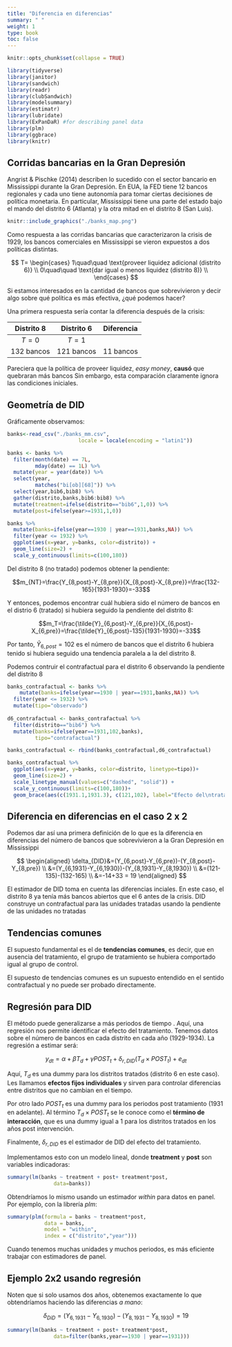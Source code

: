 ```yaml
---
title: "Diferencia en diferencias"
summary: " "
weight: 1
type: book
toc: false
---
```


```r
knitr::opts_chunk$set(collapse = TRUE)

library(tidyverse)
library(janitor)
library(sandwich)
library(readr)
library(clubSandwich)
library(modelsummary)
library(estimatr)
library(lubridate)
library(ExPanDaR) #for describing panel data
library(plm)
library(ggbrace)
library(knitr)
```

## Corridas bancarias en la Gran Depresión

Angrist & Pischke (2014) describen lo sucedido con el sector bancario en Mississippi durante la Gran Depresión. En EUA, la FED tiene 12 bancos regionales y cada uno tiene autonomía para tomar ciertas decisiones de política monetaria. En particular, Mississippi tiene una parte del estado bajo el mando del distrito 6 (Atlanta) y la otra mitad en el distrito 8 (San Luis).

```r
knitr::include_graphics("./banks_map.png")
``` 


Como respuesta a las corridas bancarias que caracterizaron la crisis de 1929, los bancos comerciales en Mississippi se vieron expuestos a dos políticas distintas.

$$
T=
\begin{cases}
1\quad\quad \text{proveer liquidez adicional (distrito 6)} \\
0\quad\quad \text{dar igual o menos liquidez (distrito 8)} \\
\end{cases}
$$

Si estamos interesados en la cantidad de bancos que sobrevivieron y decir algo sobre qué política es más efectiva, ¿qué podemos hacer?

Una primera respuesta sería contar la diferencia después de la crisis:

| Distrito 8 | Distrito 6 | Diferencia |
|:---:|:---:|:---:|
| $T=0$ | $T=1$ | |
| 132 bancos | 121 bancos | 11 bancos

Pareciera que la política de proveer liquidez, *easy money*, **causó** que quebraran más bancos Sin embargo, esta comparación claramente ignora las condiciones iniciales.

## Geometría de DID

Gráficamente observamos:

```r
banks<-read_csv("./banks_mm.csv",
                       locale = locale(encoding = "latin1"))

banks <- banks %>%
  filter(month(date) == 7L,
         mday(date) == 1L) %>%
  mutate(year = year(date)) %>%
  select(year,
         matches("bi[ob][68]")) %>% 
  select(year,bib6,bib8) %>% 
  gather(distrito,banks,bib6:bib8) %>% 
  mutate(treatment=ifelse(distrito=="bib6",1,0)) %>% 
  mutate(post=ifelse(year>=1931,1,0))

banks %>% 
  mutate(banks=ifelse(year==1930 | year==1931,banks,NA)) %>% 
  filter(year <= 1932) %>% 
  ggplot(aes(x=year, y=banks, color=distrito)) +
  geom_line(size=2) +
  scale_y_continuous(limits=c(100,180))
```

Del distrito 8 (no tratado) podemos obtener la pendiente:

$$m_{NT}=\frac{Y_{8,post}-Y_{8,pre}}{X_{8,post}-X_{8,pre}}=\frac{132-165}{1931-1930}=-33$$

Y entonces, podemos encontrar cuál hubiera sido el número de bancos en el distrio 6 (tratado) si hubiera seguido la pendiente del distrito 8:

$$m_T=\frac{\tilde{Y}_{6,post}-Y_{6,pre}}{X_{6,post}-X_{6,pre}}=\frac{\tilde{Y}_{6,post}-135}{1931-1930}=-33$$

Por tanto, $\tilde{Y}_{6,post}=102$ es el número de bancos que el distrito 6 hubiera tenido si hubiera seguido una tendencia paralela a la del distrito 8.

Podemos contruir el contrafactual para el distrito 6 observando la pendiente del distrito 8

```r
banks_contrafactual <- banks %>%
    mutate(banks=ifelse(year==1930 | year==1931,banks,NA)) %>% 
  filter(year <= 1932) %>% 
  mutate(tipo="observado")
  
d6_contrafactual <- banks_contrafactual %>% 
  filter(distrito=="bib6") %>% 
  mutate(banks=ifelse(year==1931,102,banks),
         tipo="contrafactual")

banks_contrafactual <- rbind(banks_contrafactual,d6_contrafactual)

banks_contrafactual %>% 
  ggplot(aes(x=year, y=banks, color=distrito, linetype=tipo))+
  geom_line(size=2) +
  scale_linetype_manual(values=c("dashed", "solid")) +
  scale_y_continuous(limits=c(100,180))+
  geom_brace(aes(c(1931.1,1931.3), c(121,102), label="Efecto del\ntratamiento"), inherit.data=F, labelsize=3, rotate = 90)

```

## Diferencia en diferencias en el caso 2 x 2

Podemos dar así una primera definición de lo que es la diferencia en diferencias del número de bancos que sobrevivieron a la Gran Depresión en Mississippi

$$
\begin{aligned}
\delta_{DID}&=(Y_{6,post}-Y_{6,pre})-(Y_{8,post}-Y_{8,pre}) \\
&=(Y_{6,1931}-Y_{6,1930})-(Y_{8,1931}-Y_{8,1930}) \\
&=(121-135)-(132-165) \\
&=-14+33 = 19
\end{aligned}
$$

El estimador de DID toma en cuenta las diferencias inciales. En este caso, el distrito 8 ya tenía más bancos abiertos que el 6 antes de la crisis. DID construye un contrafactual para las unidades tratadas usando la pendiente de las unidades no tratadas


## Tendencias comunes

El supuesto fundamental es el de **tendencias comunes**, es decir, que en ausencia del tratamiento, el grupo de tratamiento se hubiera comportado igual al grupo de control.

El supuesto de tendencias comunes es un supuesto entendido en el sentido contrafactual y no puede ser probado directamente.

## Regresión para DID

El método puede generalizarse a más periodos de tiempo . Aquí, una regresión nos permite identificar el efecto del tratamiento. Tenemos datos sobre el número de bancos en cada distrito en cada año (1929-1934). La regresión a estimar será:

$$y_{dt}=\alpha+\beta T_d+\gamma POST_t + \delta_{r,DID}(T_d\times POST_t)+e_{dt}$$

Aquí, $T_d$ es una dummy para los distritos tratados (distrito 6 en este caso). Les llamamos **efectos fijos individuales** y sirven para controlar diferencias entre distritos que no cambian en el tiempo.
  
Por otro lado $POST_t$ es una dummy para los periodos post tratamiento (1931 en adelante). Al término $T_d\times POST_t$ se le conoce como el **término de interacción**, que es una dummy igual a 1 para los distritos tratados en los años post intervención.

Finalmente, $\delta_{r,DID}$ es el estimador de DID del efecto del tratamiento.


Implementamos esto con un modelo lineal, donde **treatment** y **post** son variables indicadoras:

```r

summary(lm(banks ~ treatment + post+ treatment*post,
               data=banks))

```

Obtendríamos lo mismo usando un estimador *within* para datos en panel. Por ejemplo, con la librería *plm*:


```r
summary(plm(formula = banks ~ treatment*post,
            data = banks,
            model = "within",
            index = c("distrito","year")))
```
Cuando tenemos muchas unidades y muchos periodos, es más eficiente trabajar con estimadores de panel.

## Ejemplo 2x2 usando regresión

Noten que si solo usamos dos años, obtenemos exactamente lo que obtendríamos haciendo las diferencias *a mano*:

$$\delta_{DiD}=(Y_{6,1931}-Y_{6,1930})-(Y_{8,1931}-Y_{8,1930})=19$$

```r
summary(lm(banks ~ treatment + post+ treatment*post,
               data=filter(banks,year==1930 | year==1931)))

```

